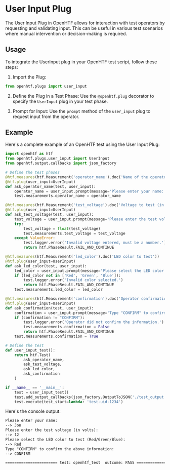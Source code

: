 # User Input Plug

The User Input Plug in OpenHTF allows for interaction with test operators by requesting and validating input. This can be useful in various test scenarios where manual intervention or decision-making is required.

## Usage

To integrate the UserInput plug in your OpenHTF test script, follow these steps:

1. Import the Plug:

```python
from openhtf.plugs import user_input
```

2. Define the Plug in a Test Phase: Use the `@openhtf.plug` decorator to specify the `UserInput` plug in your test phase.

3. Prompt for Input: Use the `prompt` method of the `user_input` plug to request input from the operator.

## Example

Here's a complete example of an OpenHTF test using the User Input Plug:

```python {{ title: 'main.py' }}
import openhtf as htf
from openhtf.plugs.user_input import UserInput
from openhtf.output.callbacks import json_factory

# Define the test phases
@htf.measures(htf.Measurement('operator_name').doc('Name of the operator'))
@htf.plug(user_input=UserInput)
def ask_operator_name(test, user_input):
    operator_name = user_input.prompt(message='Please enter your name:')
    test.measurements.operator_name = operator_name

@htf.measures(htf.Measurement('test_voltage').doc('Voltage to test (in volts)').in_range(0, 240))
@htf.plug(user_input=UserInput)
def ask_test_voltage(test, user_input):
    test_voltage = user_input.prompt(message='Please enter the test voltage (in volts):', text_input=False)
    try:
        test_voltage = float(test_voltage)
        test.measurements.test_voltage = test_voltage
    except ValueError:
        test.logger.error('Invalid voltage entered, must be a number.')
        return htf.PhaseResult.FAIL_AND_CONTINUE

@htf.measures(htf.Measurement('led_color').doc('LED color to test'))
@htf.plug(user_input=UserInput)
def ask_led_color(test, user_input):
    led_color = user_input.prompt(message='Please select the LED color to test (Red/Green/Blue):')
    if (led_color not in ['Red', 'Green', 'Blue']):
        test.logger.error('Invalid color selected.')
        return htf.PhaseResult.FAIL_AND_CONTINUE
    test.measurements.led_color = led_color

@htf.measures(htf.Measurement('confirmation').doc('Operator confirmation'))
@htf.plug(user_input=UserInput)
def ask_confirmation(test, user_input):
    confirmation = user_input.prompt(message='Type "CONFIRM" to confirm the above information:')
    if (confirmation != "CONFIRM"):
        test.logger.error('Operator did not confirm the information.')
        test.measurements.confirmation = False
        return htf.PhaseResult.FAIL_AND_CONTINUE
    test.measurements.confirmation = True

# Define the test
def user_input_test():
    return htf.Test(
        ask_operator_name,
        ask_test_voltage,
        ask_led_color,
        ask_confirmation
    )

if __name__ == '__main__':
    test = user_input_test()
    test.add_output_callbacks(json_factory.OutputToJSON('./test_output.json'))
    test.execute(test_start=lambda: 'test-uid-1234')
```

Here's the console output:

```txt
Please enter your name:
--> Jon
Please enter the test voltage (in volts):
--> 12
Please select the LED color to test (Red/Green/Blue):
--> Red
Type "CONFIRM" to confirm the above information:
--> CONFIRM

======================= test: openhtf_test  outcome: PASS ======================
```
